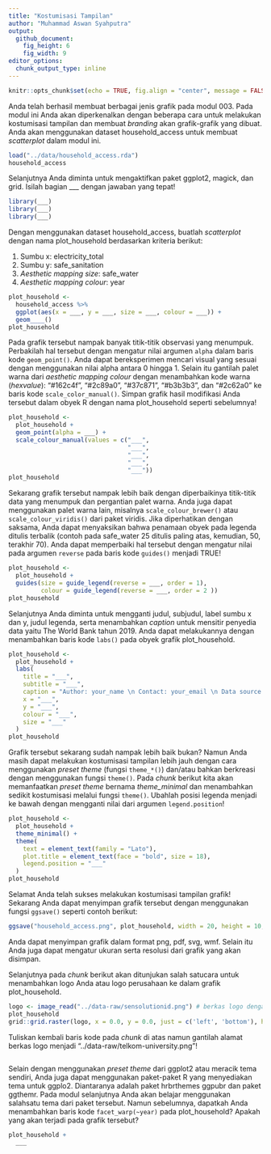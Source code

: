 ```yaml
---
title: "Kostumisasi Tampilan"
author: "Muhammad Aswan Syahputra"
output: 
  github_document:
    fig_height: 6
    fig_width: 9
editor_options: 
  chunk_output_type: inline
---
```


```r
knitr::opts_chunk$set(echo = TRUE, fig.align = "center", message = FALSE, warning = FALSE)
```

Anda telah berhasil membuat berbagai jenis grafik pada modul 003. Pada modul ini Anda akan diperkenalkan dengan beberapa cara untuk melakukan kostumisasi tampilan dan membuat *branding* akan grafik-grafik yang dibuat. Anda akan menggunakan dataset household_access untuk membuat *scatterplot* dalam modul ini.

```r
load("../data/household_access.rda")
household_access
```

Selanjutnya Anda diminta untuk mengaktifkan paket ggplot2, magick, dan grid. Isilah bagian ___ dengan jawaban yang tepat!

```r
library(___)
library(___)
library(___)
```

Dengan menggunakan dataset household_access, buatlah *scatterplot* dengan nama plot_household berdasarkan kriteria berikut:

1. Sumbu x: electricity_total
2. Sumbu y: safe_sanitation
3. *Aesthetic mapping size*: safe_water
4. *Aesthetic mapping colour*: year

```r
plot_household <- 
  household_access %>% 
  ggplot(aes(x = ___, y = ___, size = ___, colour = ___)) +
  geom____()
plot_household
```

Pada grafik tersebut nampak banyak titik-titik observasi yang menumpuk. Perbakilah hal tersebut dengan mengatur nilai argumen `alpha` dalam baris kode `geom_point()`. Anda dapat bereksperimen mencari visual yang sesuai dengan menggunakan nilai alpha antara 0 hingga 1. Selain itu gantilah palet warna dari *aesthetic mapping colour* dengan menambahkan kode warna (*hexvalue*): "#162c4f", "#2c89a0", "#37c871", "#b3b3b3", dan "#2c62a0" ke baris kode `scale_color_manual()`. Simpan grafik hasil modifikasi Anda tersebut dalam obyek R dengan nama plot_household seperti sebelumnya!

```r
plot_household <- 
  plot_household +
  geom_point(alpha = ___) +
  scale_colour_manual(values = c("___",
                                 "___",
                                 "___",
                                 "___",
                                 "___"))
plot_household
```

Sekarang grafik tersebut nampak lebih baik dengan diperbaikinya titik-titik data yang menumpuk dan pergantian palet warna. Anda juga dapat menggunakan palet warna lain, misalnya `scale_colour_brewer()` atau `scale_colour_viridis()` dari paket viridis. Jika diperhatikan dengan saksama, Anda dapat menyaksikan bahwa penamaan obyek pada legenda ditulis terbalik (contoh pada safe_water 25 ditulis paling atas, kemudian, 50, terakhir 70). Anda dapat memperbaiki hal tersebut dengan mengatur nilai pada argumen `reverse` pada baris kode `guides()` menjadi TRUE!

```r
plot_household <- 
  plot_household +
  guides(size = guide_legend(reverse = ___, order = 1),
         colour = guide_legend(reverse = ___, order = 2 ))
plot_household
```

Selanjutnya Anda diminta untuk mengganti judul, subjudul, label sumbu x dan y, judul legenda, serta menambahkan *caption* untuk mensitir penyedia data yaitu The World Bank tahun 2019. Anda dapat melakukannya dengan menambahkan baris kode `labs()` pada obyek grafik plot_household.

```r
plot_household <- 
  plot_household +
  labs(
    title = "___",
    subtitle = "___",
    caption = "Author: your_name \n Contact: your_email \n Data source: The World Bank, 2019",
    x = "___",
    y = "___",
    colour = "___",
    size = "___"
  )
plot_household
```

Grafik tersebut sekarang sudah nampak lebih baik bukan? Namun Anda masih dapat melakukan kostumisasi tampilan lebih jauh dengan cara menggunakan *preset theme*  (fungsi `theme_*()`) dan/atau bahkan berkreasi dengan menggunakan fungsi `theme()`. Pada *chunk* berikut kita akan memanfaatkan *preset theme* bernama *theme_minimal* dan menambahkan sedikit kostumisasi melalui fungsi `theme()`. Ubahlah posisi legenda menjadi ke bawah dengan mengganti nilai dari argumen `legend.position`!

```r
plot_household <- 
  plot_household +
  theme_minimal() +
  theme(
    text = element_text(family = "Lato"),
    plot.title = element_text(face = "bold", size = 18),
    legend.position = "___"
  )
plot_household
```

Selamat Anda telah sukses melakukan kostumisasi tampilan grafik! Sekarang Anda dapat menyimpan grafik tersebut dengan menggunakan fungsi `ggsave()` seperti contoh berikut:

```r
ggsave("household_access.png", plot_household, width = 20, height = 10, units = "cm")
```

Anda dapat menyimpan grafik dalam format png, pdf, svg, wmf. Selain itu Anda juga dapat mengatur ukuran serta resolusi dari grafik yang akan disimpan.

Selanjutnya pada *chunk* berikut akan ditunjukan salah satucara untuk menambahkan logo Anda atau logo perusahaan ke dalam grafik plot_household.

```r
logo <- image_read("../data-raw/sensolutionid.png") # berkas logo dengan format png atau jpg
plot_household
grid::grid.raster(logo, x = 0.0, y = 0.0, just = c('left', 'bottom'), height = unit(0.5, 'inches'))
```

Tuliskan kembali baris kode pada *chunk* di atas namun gantilah alamat berkas logo menjadi "../data-raw/telkom-university.png"!

```r

```

Selain dengan menggunakan *preset theme* dari ggplot2 atau meracik tema sendiri, Anda juga dapat menggunakan paket-paket R yang menyediakan tema untuk ggplo2. Diantaranya adalah paket hrbrthemes ggpubr dan paket ggthemr. Pada modul selanjutnya Anda akan belajar menggunakan salahsatu tema dari paket tersebut. Namun sebelumnya, dapatkah Anda menambahkan baris kode `facet_warp(~year)` pada plot_household? Apakah yang akan terjadi pada grafik tersebut?

```r
plot_household +
  ___
```

